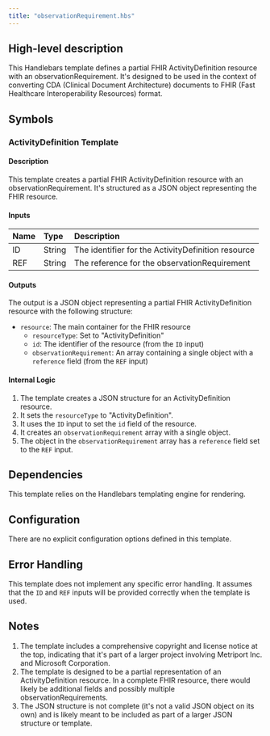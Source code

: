 ```yaml
---
title: "observationRequirement.hbs"
---
```


## High-level description
This Handlebars template defines a partial FHIR ActivityDefinition resource with an observationRequirement. It's designed to be used in the context of converting CDA (Clinical Document Architecture) documents to FHIR (Fast Healthcare Interoperability Resources) format.

## Symbols

### ActivityDefinition Template
#### Description
This template creates a partial FHIR ActivityDefinition resource with an observationRequirement. It's structured as a JSON object representing the FHIR resource.

#### Inputs
| Name | Type | Description |
|:-----|:-----|:------------|
| ID | String | The identifier for the ActivityDefinition resource |
| REF | String | The reference for the observationRequirement |

#### Outputs
The output is a JSON object representing a partial FHIR ActivityDefinition resource with the following structure:
- `resource`: The main container for the FHIR resource
  - `resourceType`: Set to "ActivityDefinition"
  - `id`: The identifier of the resource (from the `ID` input)
  - `observationRequirement`: An array containing a single object with a `reference` field (from the `REF` input)

#### Internal Logic
1. The template creates a JSON structure for an ActivityDefinition resource.
2. It sets the `resourceType` to "ActivityDefinition".
3. It uses the `ID` input to set the `id` field of the resource.
4. It creates an `observationRequirement` array with a single object.
5. The object in the `observationRequirement` array has a `reference` field set to the `REF` input.

## Dependencies
This template relies on the Handlebars templating engine for rendering.

## Configuration
There are no explicit configuration options defined in this template.

## Error Handling
This template does not implement any specific error handling. It assumes that the `ID` and `REF` inputs will be provided correctly when the template is used.

## Notes
1. The template includes a comprehensive copyright and license notice at the top, indicating that it's part of a larger project involving Metriport Inc. and Microsoft Corporation.
2. The template is designed to be a partial representation of an ActivityDefinition resource. In a complete FHIR resource, there would likely be additional fields and possibly multiple observationRequirements.
3. The JSON structure is not complete (it's not a valid JSON object on its own) and is likely meant to be included as part of a larger JSON structure or template.
